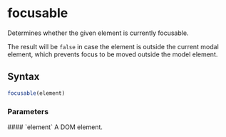 <Module name="zeta-dom/dom" />

# focusable

Determines whether the given element is currently focusable.

The result will be `false` in case the element is outside the current modal element,
which prevents focus to be moved outside the model element.

## Syntax

```javascript
focusable(element)
```

<ImportHint
    name="focusable"
    module="zeta-dom/dom"
    global="zeta.dom.focusable"
/>

### Parameters

<dl>
    #### `element`
    A DOM element.

</dl>
